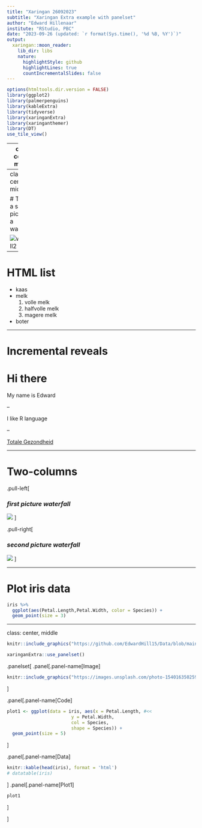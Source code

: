 ```yaml
---
title: "Xaringan 26092023"
subtitle: "Xaringan Extra example with panelset"
author: "Edward Hillenaar"
institute: "RStudio, PBC"
date: "2023-09-26 (updated: `r format(Sys.time(), '%d %B, %Y')`)"
output:
  xaringan::moon_reader:
    lib_dir: libs
    nature:
      highlightStyle: github
      highlightLines: true
      countIncrementalSlides: false
---
```


```r
options(htmltools.dir.version = FALSE)
library(ggplot2)
library(palmerpenguins)
library(kableExtra)
library(tidyverse)
library(xaringanExtra)
library(xaringanthemer)
library(DT)
use_tile_view()
```

---
class: center, middle

# Hi there, I'm Edward

![waterfall](https://images.unsplash.com/photo-1519582149095-fe7d19b2a3d2?ixlib=rb-4.0.3&ixid=M3wxMjA3fDB8MHxzZWFyY2h8NHx8d2F0ZXJmYWxsfGVufDB8fDB8fHww&auto=format&fit=crop&w=500&q=60)

---
class: center, middle

# This is a second picture of a waterfall

![waterfall2](https://images.unsplash.com/photo-1482685945432-29a7abf2f466?ixlib=rb-4.0.3&ixid=M3wxMjA3fDB8MHxzZWFyY2h8N3x8d2F0ZXJmYWxsfGVufDB8fDB8fHww&auto=format&fit=crop&w=500&q=60)

---

# HTML list

<ul>
  <li>kaas</li>
  <li>melk
        <ol>
          <li>volle melk</li>
          <li>halfvolle melk</li>
          <li>magere melk</li>
        </ol>
  </li>
  <li>boter</li>
</ul>

---

# Incremental reveals

# Hi there

My name is Edward

--

I like R language

--

[Totale Gezondheid](https://www.totalegezondheid.com)

---

<h1>Two-columns</h1>

.pull-left[

<h3>*first picture waterfall*</h3>
![](https://images.unsplash.com/photo-1519582149095-fe7d19b2a3d2?ixlib=rb-4.0.3&ixid=M3wxMjA3fDB8MHxzZWFyY2h8NHx8d2F0ZXJmYWxsfGVufDB8fDB8fHww&auto=format&fit=crop&w=500&q=60)
]

.pull-right[

<h3>*second picture waterfall*</h3>
![](https://images.unsplash.com/photo-1482685945432-29a7abf2f466?ixlib=rb-4.0.3&ixid=M3wxMjA3fDB8MHxzZWFyY2h8N3x8d2F0ZXJmYWxsfGVufDB8fDB8fHww&auto=format&fit=crop&w=500&q=60)
]

---

# Plot iris data

```r
iris %>% 
  ggplot(aes(Petal.Length,Petal.Width, color = Species)) +
  geom_point(size = 3)
```

---
class: center, middle

```r
knitr::include_graphics("https://github.com/EdwardHill15/Data/blob/main/logo/Total%20Health%20Logo%20New%20maart%202014.jpg?raw=true")
```

```r
xaringanExtra::use_panelset()
```

.panelset[
.panel[.panel-name[Image]

```r
knitr::include_graphics("https://images.unsplash.com/photo-1540163502599-a3284e17072d?ixlib=rb-4.0.3&ixid=M3wxMjA3fDB8MHxzZWFyY2h8NHx8aXJpc3xlbnwwfHwwfHx8MA%3D%3D&auto=format&fit=crop&w=500&q=60")
```
]

.panel[.panel-name[Code]

```r
plot1 <- ggplot(data = iris, aes(x = Petal.Length, #<<
                        y = Petal.Width, 
                        col = Species, 
                        shape = Species)) +
  geom_point(size = 5)
```
]

.panel[.panel-name[Data]
```r
knitr::kable(head(iris), format = 'html')
# datatable(iris)
```
]
.panel[.panel-name[Plot1]

```r
plot1
```
]

]